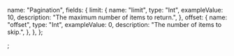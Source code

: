   name: "Pagination",
  fields: {
    limit: {
      name: "limit",
      type: "Int",
      exampleValue: 10,
      description: "The maximum number of items to return.",
    },
    offset: {
      name: "offset",
      type: "Int",
      exampleValue: 0,
      description: "The number of items to skip.",
    },
  },
};

;
